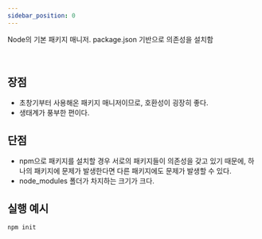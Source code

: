 ```yaml
---
sidebar_position: 0
---
```


Node의 기본 패키지 매니저. package.json 기반으로 의존성을 설치함

<br/>

## 장점

- 초창기부터 사용해온 패키지 매니저이므로, 호환성이 굉장히 좋다.
- 생태계가 풍부한 편이다.

## 단점

- npm으로 패키지를 설치할 경우 서로의 패키지들이 의존성을 갖고 있기 때문에, 하나의 패키지에 문제가 발생한다면 다른 패키지에도 문제가 발생할 수 있다.
- node_modules 폴더가 차지하는 크기가 크다.


## 실행 예시

```bash
npm init
```